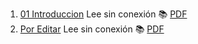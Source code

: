 1. [01 Introduccion](https://achalmaedison.netlify.app/econometria/04-econometria-financiera/2022-02-28-01-introduccion) Lee sin conexión 📚 [PDF](https://achalmaedison.netlify.app/econometria/04-econometria-financiera/2022-02-28-01-introduccion/index.pdf)
2. [Por Editar](https://achalmaedison.netlify.app/econometria/04-econometria-financiera/2024-03-31-por-editar) Lee sin conexión 📚 [PDF](https://achalmaedison.netlify.app/econometria/04-econometria-financiera/2024-03-31-por-editar/index.pdf)
